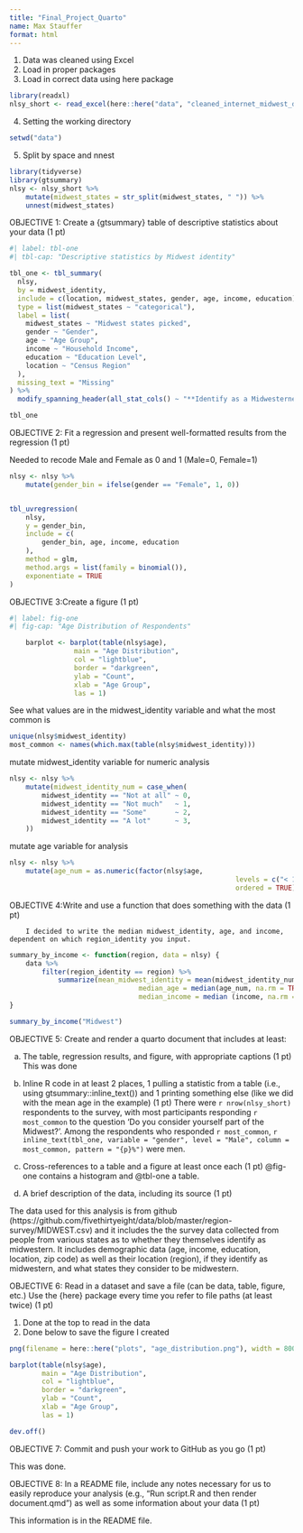```yaml
---
title: "Final_Project_Quarto"
name: Max Stauffer
format: html
---
```


1.  Data was cleaned using Excel
2.  Load in proper packages
3.  Load in correct data using here package

```r



library(readxl)
nlsy_short <- read_excel(here::here("data", "cleaned_internet_midwest_data.xlsx"))
```

4.  Setting the working directory

```r
setwd("data")
```

5.  Split by space and nnest

```r
library(tidyverse)
library(gtsummary)
nlsy <- nlsy_short %>%
	mutate(midwest_states = str_split(midwest_states, " ")) %>%
	unnest(midwest_states)
```

OBJECTIVE 1: Create a {gtsummary} table of descriptive statistics about your data (1 pt)

```r
#| label: tbl-one
#| tbl-cap: "Descriptive statistics by Midwest identity"

tbl_one <- tbl_summary(
  nlsy,
  by = midwest_identity,
  include = c(location, midwest_states, gender, age, income, education),
  type = list(midwest_states ~ "categorical"),
  label = list(
    midwest_states ~ "Midwest states picked",
    gender ~ "Gender",
    age ~ "Age Group",
    income ~ "Household Income",
    education ~ "Education Level",
    location ~ "Census Region"
  ),
  missing_text = "Missing"
) %>%
  modify_spanning_header(all_stat_cols() ~ "**Identify as a Midwesterner**")

tbl_one
```




OBJECTIVE 2: Fit a regression and present well-formatted results from the regression (1 pt)

Needed to recode Male and Female as 0 and 1 (Male=0, Female=1)

```r
nlsy <- nlsy %>%
	mutate(gender_bin = ifelse(gender == "Female", 1, 0))


tbl_uvregression(
	nlsy,
	y = gender_bin,
	include = c(
		gender_bin, age, income, education
	),
	method = glm,
	method.args = list(family = binomial()),
	exponentiate = TRUE
)

```

OBJECTIVE 3:Create a figure (1 pt)

```r
#| label: fig-one 
#| fig-cap: "Age Distribution of Respondents"

	barplot <- barplot(table(nlsy$age),
				main = "Age Distribution",
				col = "lightblue",
				border = "darkgreen",
				ylab = "Count",
				xlab = "Age Group",
				las = 1)

```

See what values are in the midwest_identity variable and what the most common is

```r
unique(nlsy$midwest_identity)
most_common <- names(which.max(table(nlsy$midwest_identity)))
```

mutate midwest_identity variable for numeric analysis

```r
nlsy <- nlsy %>%
	mutate(midwest_identity_num = case_when(
		midwest_identity == "Not at all" ~ 0,
		midwest_identity == "Not much"   ~ 1,
		midwest_identity == "Some"       ~ 2,
		midwest_identity == "A lot"      ~ 3,
	))
```

mutate age variable for analysis

```r
nlsy <- nlsy %>%
	mutate(age_num = as.numeric(factor(nlsy$age,
														levels = c("< 18","18-29","30-44","45-60","> 60"),
														ordered = TRUE)))
```

OBJECTIVE 4:Write and use a function that does something with the data (1 pt)

```         
    I decided to write the median midwest_identity, age, and income, dependent on which region_identity you input.
```

```r
summary_by_income <- function(region, data = nlsy) {
	data %>%
		filter(region_identity == region) %>%
			summarize(mean_midwest_identity = mean(midwest_identity_num, na.rm = TRUE),
								median_age = median(age_num, na.rm = TRUE),
								median_income = median (income, na.rm = TRUE))
}

summary_by_income("Midwest")

```

OBJECTIVE 5: Create and render a quarto document that includes at least:

(a) The table, regression results, and figure, with appropriate captions (1 pt) This was done

(b) Inline R code in at least 2 places, 1 pulling a statistic from a table (i.e., using gtsummary::inline_text()) and 1 printing something else (like we did with the mean age in the example) (1 pt) There were `r nrow(nlsy_short)` respondents to the survey, with most participants responding `r most_common` to the question 'Do you consider yourself part of the Midwest?'. Among the respondents who responded `r most_common`, `r inline_text(tbl_one, variable = "gender", level = "Male", column = most_common, pattern = "{p}%")` were men.

(c) Cross-references to a table and a figure at least once each (1 pt) @fig-one contains a histogram and @tbl-one a table.

(d) A brief description of the data, including its source (1 pt)

The data used for this analysis is from github (https://github.com/fivethirtyeight/data/blob/master/region-survey/MIDWEST.csv) and it includes the the survey data collected from people from various states as to whether they themselves identify as midwestern. It includes demographic data (age, income, education, location, zip code) as well as their location (region), if they identify as midwestern, and what states they consider to be midwestern.

OBJECTIVE 6: Read in a dataset and save a file (can be data, table, figure, etc.) Use the {here} package every time you refer to file paths (at least twice) (1 pt)

1.  Done at the top to read in the data
2.  Done below to save the figure I created

```r
png(filename = here::here("plots", "age_distribution.png"), width = 800, height = 600)

barplot(table(nlsy$age),
        main = "Age Distribution",
        col = "lightblue",
        border = "darkgreen",
        ylab = "Count",
        xlab = "Age Group",
        las = 1)

dev.off()

```

OBJECTIVE 7: Commit and push your work to GitHub as you go (1 pt)

This was done.

OBJECTIVE 8: In a README file, include any notes necessary for us to easily reproduce your analysis (e.g., “Run script.R and then render document.qmd”) as well as some information about your data (1 pt)

This information is in the README file.
